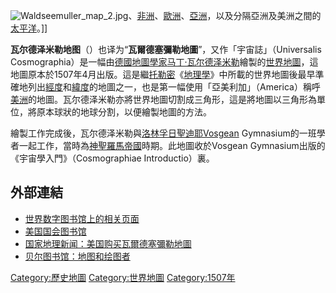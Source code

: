 {{noteTA
|1=zh-hans: 瓦耳德西姆勒; zh-hant: 瓦爾德塞彌勒;
}} 
[[Image:Waldseemuller_map_2.jpg|thumb]]、[[非洲|非洲]]、[[歐洲|歐洲]]、[[亞洲|亞洲]]，以及分隔亞洲及美洲之間的[[太平洋|太平洋]]。]]

'''瓦尔德泽米勒地图'''（{{lang-en|Waldseemüller map}}）也译为“'''瓦爾德塞彌勒地圖'''”，又作「宇宙誌」（Universalis Cosmographia）是一幅由[[德國|德國]][[地圖學|地圖學家]][[马丁·瓦尔德泽米勒|马丁·瓦尔德泽米勒]]繪製的[[世界地圖|世界地圖]]，這地圖原本於1507年4月出版。這是繼[[托勒密|托勒密]]《[[地理學_(托勒密)|地理學]]》中所載的世界地圖後最早準確地列出[[經度|經度]]和[[緯度|緯度]]的地圖之一，也是第一幅使用「亞美利加」（America）稱呼[[美洲|美洲]]的地圖。瓦尔德泽米勒亦將世界地圖切割成三角形，這是將地圖以三角形為單位，將原本球狀的地球分割，以便繪製地圖的方法。

繪製工作完成後，瓦尔德泽米勒與[[洛林|洛林]][[孚日聖迪耶|孚日聖迪耶]]Vosgean Gymnasium的一班學者一起工作，當時為[[神聖羅馬帝國|神聖羅馬帝國]]時期。此地圖收於Vosgean Gymnasium出版的《宇宙學入門》（Cosmographiae Introductio）裏。

==外部連結==
{{commonscat|Waldseemüller map}}
*[http://www.wdl.org/zh/item/369?ql=eng&r=World&view_type=gallery 世界数字图书馆上的相关页面]
*[http://www.loc.gov/rr/geogmap/waldexh.html 美国国会图书馆] {{Wayback|url=http://www.loc.gov/rr/geogmap/waldexh.html |date=20091230000134 }}{{en}}
*[http://news.nationalgeographic.com/news/2003/06/0619_030619_americamap.html 国家地理新闻：美国购买瓦爾德塞彌勒地圖] {{Wayback|url=http://news.nationalgeographic.com/news/2003/06/0619_030619_americamap.html |date=20091017065053 }}{{en}}
*[https://web.archive.org/web/20100609215134/http://bell.lib.umn.edu/map/WALD/indexw.html 贝尔图书馆：地图和绘图者]{{en}}

[[Category:歷史地圖|Category:歷史地圖]]
[[Category:世界地圖|Category:世界地圖]]
[[Category:1507年|Category:1507年]]